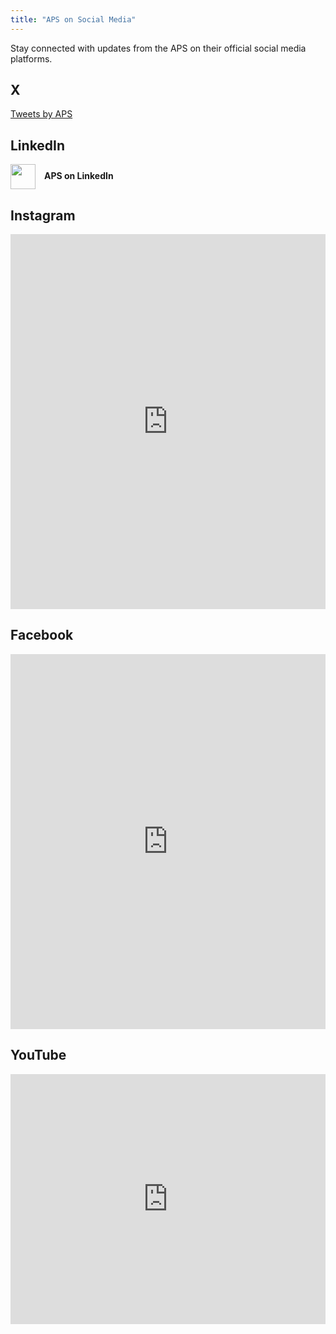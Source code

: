 ```yaml
---
title: "APS on Social Media"
---
```


Stay connected with updates from the APS on their official social media platforms.

## X

<a class="twitter-timeline" href="https://twitter.com/APSphysics?ref_src=twsrc%5Etfw">Tweets by APS</a> <script async src="https://platform.twitter.com/widgets.js" charset="utf-8"></script>

## LinkedIn  
<a href="https://www.linkedin.com/company/aps-physics/" target="_blank" style="text-decoration:none;">
  <img src="https://upload.wikimedia.org/wikipedia/commons/c/ca/LinkedIn_logo_initials.png" width="40" style="vertical-align:middle; margin-right:10px;">
  <strong>APS on LinkedIn</strong>
</a>

## Instagram
<iframe src="https://www.instagram.com/aps.physics/embed" width="100%" height="600" frameborder="0" scrolling="no" allowtransparency="true"></iframe>

## Facebook
<iframe src="https://www.facebook.com/plugins/page.php?href=https%3A%2F%2Fwww.facebook.com%2Fapsphysics&tabs=timeline&width=500&height=600&small_header=false&adapt_container_width=true&hide_cover=false&show_facepile=true" width="100%" height="600" style="border:none;overflow:hidden" scrolling="no" frameborder="0" allowfullscreen="true" allow="autoplay; clipboard-write; encrypted-media; picture-in-picture; web-share"></iframe>

## YouTube
<iframe width="100%" height="400" src="https://www.youtube.com/embed?listType=user_uploads&list=APSphysics" frameborder="0" allowfullscreen></iframe>

